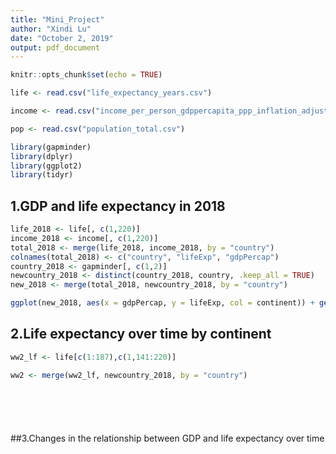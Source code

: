 ---
title: "Mini_Project"
author: "Xindi Lu"
date: "October 2, 2019"
output: pdf_document
---

```{r setup, include=FALSE}
knitr::opts_chunk$set(echo = TRUE)
```

```{r}

life <- read.csv("life_expectancy_years.csv")

income <- read.csv("income_per_person_gdppercapita_ppp_inflation_adjusted.csv")

pop <- read.csv("population_total.csv")

```

```{r}
library(gapminder)
library(dplyr)
library(ggplot2)
library(tidyr)
```


## 1.GDP and life expectancy in 2018
```{r}
life_2018 <- life[, c(1,220)]
income_2018 <- income[, c(1,220)]
total_2018 <- merge(life_2018, income_2018, by = "country")
colnames(total_2018) <- c("country", "lifeExp", "gdpPercap")
country_2018 <- gapminder[, c(1,2)]
newcountry_2018 <- distinct(country_2018, country, .keep_all = TRUE)
new_2018 <- merge(total_2018, newcountry_2018, by = "country")
```


```{r}
ggplot(new_2018, aes(x = gdpPercap, y = lifeExp, col = continent)) + geom_point() + facet_wrap(continent ~ .)

```




## 2.Life expectancy over time by continent
```{r}
ww2_lf <- life[c(1:187),c(1,141:220)]

ww2 <- merge(ww2_lf, newcountry_2018, by = "country")







```



##3.Changes in the relationship between GDP and life expectancy over time
```{r}

```

